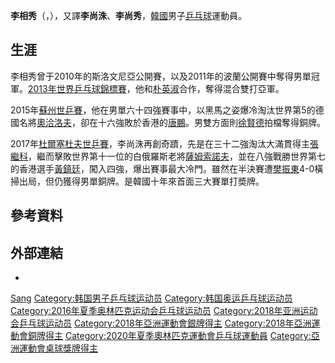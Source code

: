 {{noteTA|G1=Table Tennis}}
{{Infobox 乒乓球
| playername = 李相秀 
| image = Mondial Ping - Mixed Doubles - Final - 28.jpg
| fullname = 李相秀、李尚洙
| nationality ={{KOR}}
| residence =
| deathdate =
| deathplace =
| playingstyle= 右手橫拍
| equipment =
| hrank=[[ITTF|ITTF]]第6名（2019年4月）<ref>[http://www.ittf.com/ittf_ranking/world_ranking_per_name.asp?Player_ID=105197&Siniors=1&U18=0&U21=0&s_Gender=&s_Month=&s_Year=&s_vName=&Formtbl_ranking_Sorting=2&Formtbl_ranking_Sorted=& World ranking Record for LEE Sangsu (KOR) ] {{webarchive|url=https://web.archive.org/web/20120826140638/http://www.ittf.com/ittf_ranking/world_ranking_per_name.asp?Player_ID=105197&Siniors=1&U18=0&U21=0&s_Gender=&s_Month=&s_Year=&s_vName=&Formtbl_ranking_Sorting=2&Formtbl_ranking_Sorted=& |date=2012-08-26 }}</ref>
| club = 
| birthdate ={{Birth date and age|1990|8|13}}
| birthplace ={{KOR}}
| height = 
| weight = 
| medaltemplates=
{{MedalCountry|{{KOR}}}}
{{MedalSport|男子乒乓球}}
{{MedalCompetition|[[世界乒乓球锦标赛|世界乒乓球锦标赛]]}}
{{MedalSilver|[[2013年世界乒乓球錦標賽|2013年 巴黎]]|混合雙打}}
{{MedalBronze|[[2015年世界乒乓球錦標賽|2015年 蘇州]]|男子雙打}}
{{MedalBronze|[[2016年世界乒乓球團體錦標賽|2016年 吉隆坡]]|男子團體}}
{{MedalBronze|[[2017年世界乒乓球錦標賽|2017年 杜塞道夫]]|男子單打}}
{{MedalBronze|[[2017年世界乒乓球錦標賽|2017年 杜塞道夫]]|男子雙打}}
{{MedalBronze|[[2018年世界乒乓球團體錦標賽|2018年 哈爾姆斯塔德]]|男子團體}}
{{MedalCompetition|[[世界杯乒乓球賽|世界杯乒乓球賽]]}}
{{MedalBronze|[[2018年團體世界杯乒乓球賽|2018年 倫敦]]|男子團體}}
{{MedalSilver|2019年 東京|男子團體}}
{{MedalCompetition|[[亞洲運動會|亞洲運動會]]}}
{{MedalSilver|[[2018年亞洲運動會|2018年 雅加達]]|[[2018年亞洲運動會乒乓球比賽|男子團體]]}}
{{MedalBronze|[[2018年亞洲運動會|2018年 雅加達]]|[[2018年亞洲運動會乒乓球比賽|男子單打]]}} 
}}
{{世大運獎牌記錄
|代表={{KOR}}
|項目=桌球
|a1=2015|b1=3|c1=男子單打
}}
'''李相秀'''（{{Lang-ko|'''이상수'''}}，{{bd|1990年|8月13日||}}），又譯'''李尚洙'''、'''李尚秀'''，[[韓國|韓國]]男子[[乒乓球|乒乓球]]運動員。

== 生涯 ==
李相秀曾于2010年的斯洛文尼亞公開賽，以及2011年的波蘭公開賽中奪得男單冠軍。[[2013年世界乒乓球錦標賽|2013年世界乒乓球錦標賽]]，他和[[朴英淑|朴英淑]]合作，奪得混合雙打亞軍。

2015年[[2015年世界桌球錦標賽|蘇州世乒賽]]，他在男單六十四強賽事中，以黑馬之姿爆冷淘汰世界第5的德國名將[[迪米特里·奧恰洛夫|奧洽洛夫]]，卻在十六強敗於香港的[[唐鵬|唐鵬]]。男雙方面則[[徐賢德|徐賢德]]拍檔奪得銅牌。

2017年[[2017年世界桌球錦標賽|杜爾塞杜夫世乒賽]]，李尚洙再創奇蹟，先是在三十二強淘汰大滿貫得主[[張繼科|張繼科]]，繼而擊敗世界第十一位的白俄羅斯老將[[弗拉基米爾·維克托羅維奇·薩姆索諾夫|薩姆索諾夫]]，並在八強戰勝世界第七的香港選手[[黃鎮廷|黃鎮廷]]，闖入四強，爆出賽事最大冷門。雖然在半決賽遭[[樊振東|樊振東]]4-0橫掃出局，但仍獲得男單銅牌。是韓國十年來首面三大賽單打奬牌。

== 參考資料 ==
{{Reflist}}

== 外部連結 ==
*{{IOC profile|id=sangsu-lee}}
{{韓國乒乓球}}
{{亞洲乒乓球錦標賽男子單打冠軍}}
{{亚洲乒乓球锦标赛混合双打冠军}}
{{亚洲乒乓球锦标赛男子团体冠军}}

{{Authority control}}
{{DEFAULTSORT:Lee}}
[[Category:李姓|Sang]]
[[Category:韩国男子乒乓球运动员|Category:韩国男子乒乓球运动员]]
[[Category:韩国奥运乒乓球运动员|Category:韩国奥运乒乓球运动员]]
[[Category:2016年夏季奥林匹克运动会乒乓球运动员|Category:2016年夏季奥林匹克运动会乒乓球运动员]]
[[Category:2018年亚洲运动会乒乓球运动员|Category:2018年亚洲运动会乒乓球运动员]]
[[Category:2018年亞洲運動會銀牌得主|Category:2018年亞洲運動會銀牌得主]]
[[Category:2018年亞洲運動會銅牌得主|Category:2018年亞洲運動會銅牌得主]]
[[Category:2020年夏季奧林匹克運動會乒乓球運動員|Category:2020年夏季奧林匹克運動會乒乓球運動員]]
[[Category:亞洲運動會桌球獎牌得主|Category:亞洲運動會桌球獎牌得主]]